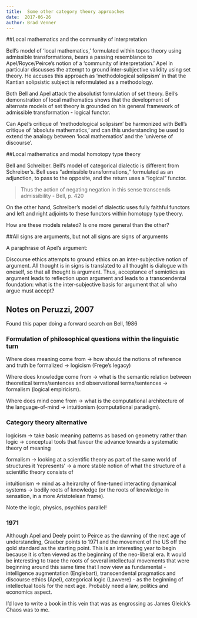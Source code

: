 ```yaml
---
title:  Some other category theory approaches
date:  2017-06-26
author: Brad Venner
---
```


##Local mathematics and the community of interpretation

Bell's model of 'local mathematics,' formulated within topos theory using admissible transformations, bears a passing resemblance to Apel/Royce/Peirce's notion of a 'community of interpretation.' Apel in particular discusses the attempt to ground inter-subjective validity using set theory. He accuses this approach as 'methodological solipsism' in that the Kantian solipsistic subject is reformulated as a methodology.

Both Bell and Apel attack the absolutist formulation of set theory. Bell's demonstration of local mathematics shows that the development of alternate models of set theory is grounded on his general framework of admissible transformation - logical functor.

Can Apel's critique of 'methodological solipsism' be harmonized with Bell's critique of 'absolute mathematics,' and can this understanding be used to extend the analogy between 'local mathematics' and the 'universe of discourse'.

##Local mathematics and modal homotopy type theory

Bell and Schreiber. Bell's model of categorical dialectic is different from Schreiber's. Bell uses "admissible transformations," formulated as an adjunction, to pass to the opposite, and the return uses a "logical" functor.

>Thus the action of negating negation in this sense transcends admissibility - Bell, p. 420

On the other hand, Schreiber's model of dialectic uses fully faithful functors and left and right adjoints to these functors within homotopy type theory.

How are these models related? Is one more general than the other?

##All signs are arguments, but not all signs are signs of arguments

A paraphrase of Apel's argument:

Discourse ethics attempts to ground ethics on an inter-subjective notion of argument. All thought is in signs is translated to all thought is dialogue with oneself, so that all thought is argument. Thus, acceptance of semiotics as argument leads to reflection upon argument and leads to a transcendental foundation: what is the inter-subjective basis for argument that all who argue must accept?

## Notes on Peruzzi, 2007

Found this paper doing a forward search on Bell, 1986

### Formulation of philosophical questions within the linguistic turn

Where does meaning come from ->  how should the notions of reference and truth be formalized -> logicism (Frege's legacy)

Where does knowledge come from ->  what is the semantic relation between theoretical terms/sentences and observational terms/sentences -> formalism (logical empiricism).

Where does mind come from ->  what is the computational architecture of the language-of-mind -> intuitionism (computational paradigm).

### Category theory alternative

logicism -> take basic meaning patterns as based on geometry rather than logic -> conceptual tools that favour the advance towards a systematic theory of meaning

formalism -> looking at a scientific theory as part of the same world of structures it 'represents' -> a more stable notion of what the structure of a scientific theory consists of

intuitionism -> mind as a heirarchy of fine-tuned interacting dynamical systems -> bodily roots of knowledge (or the roots of knowledge in sensation, in a more Aristotelean frame).

Note the logic, physics, psychics parallel!

### 1971

Although Apel and Deely point to Peirce as the dawning of the next age of understanding, Graeber points to 1971 and the movement of the US off the gold standard as the starting point.  This is an interesting year to begin because it is often viewed as the beginning of the neo-liberal era.  It would be interesting to trace the roots of several intellectual movements that were beginning around this same time that I now view as fundamental - intelligence augmentation (Englebart), transcendental pragmatics and discourse ethics (Apel), categorical logic (Lawvere) - as the beginning of intellectual tools for the next age.  Probably need a law, politics and economics aspect.

I'd love to write a book in this vein that was as engrossing as James Gleick's Chaos was to me.